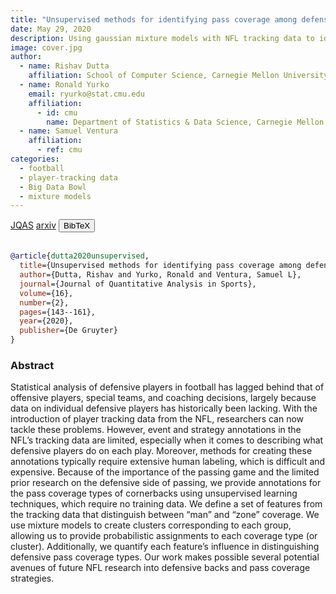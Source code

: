 ```yaml
---
title: "Unsupervised methods for identifying pass coverage among defensive backs with NFL player tracking data"
date: May 29, 2020
description: Using gaussian mixture models with NFL tracking data to identify man versus zone pass coverage
image: cover.jpg
author:
  - name: Rishav Dutta
    affiliation: School of Computer Science, Carnegie Mellon University
  - name: Ronald Yurko
    email: ryurko@stat.cmu.edu
    affiliation:
      - id: cmu
        name: Department of Statistics & Data Science, Carnegie Mellon University
  - name: Samuel Ventura
    affiliation:
      - ref: cmu
categories:
  - football
  - player-tracking data
  - Big Data Bowl
  - mixture models
---
```


<a href="https://www.degruyter.com/document/doi/10.1515/jqas-2020-0017/html?lang=en" target="_blank" rel="noopener noreferrer" class="bi-bank btn btn-primary" role="button"> JQAS</a>
<a href="https://arxiv.org/abs/1906.11373" target="_blank" rel="noopener noreferrer" class="bi-file-earmark-text-fill btn btn-warning" role="button"> arxiv</a>
<!-- BibTeX -->
<button class="btn btn-info" type="button" data-bs-toggle="collapse" data-bs-target="#dutta2020unsupervised" aria-expanded="false" aria-controls="dutta2020unsupervised">
  BibTeX
</button>
<div class="collapse" id="dutta2020unsupervised">
  <br>
  <div class="card card-body">
```bibtex
@article{dutta2020unsupervised,
  title={Unsupervised methods for identifying pass coverage among defensive backs with NFL player tracking data},
  author={Dutta, Rishav and Yurko, Ronald and Ventura, Samuel L},
  journal={Journal of Quantitative Analysis in Sports},
  volume={16},
  number={2},
  pages={143--161},
  year={2020},
  publisher={De Gruyter}
}
```
  </div>
</div>


### Abstract

Statistical analysis of defensive players in football has lagged behind that of offensive players, special teams, and coaching decisions, largely because data on individual defensive players has historically been lacking. With the introduction of player tracking data from the NFL, researchers can now tackle these problems. However, event and strategy annotations in the NFL’s tracking data are limited, especially when it comes to describing what defensive players do on each play. Moreover, methods for creating these annotations typically require extensive human labeling, which is difficult and expensive. Because of the importance of the passing game and the limited prior research on the defensive side of passing, we provide annotations for the pass coverage types of cornerbacks using unsupervised learning techniques, which require no training data. We define a set of features from the tracking data that distinguish between “man” and “zone” coverage. We use mixture models to create clusters corresponding to each group, allowing us to provide probabilistic assignments to each coverage type (or cluster). Additionally, we quantify each feature’s influence in distinguishing defensive pass coverage types. Our work makes possible several potential avenues of future NFL research into defensive backs and pass coverage strategies.



